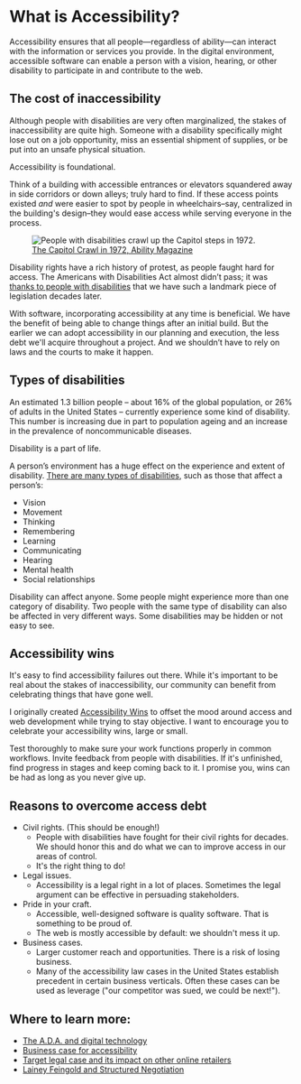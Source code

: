 
# What is Accessibility?

Accessibility ensures that all people—regardless of ability—can interact with the information or services you provide. In the digital environment, accessible software can enable a person with a vision, hearing, or other disability to participate in and contribute to the web.

## The cost of inaccessibility

Although people with disabilities are very often marginalized, the stakes of inaccessibility are quite high. Someone with a disability specifically might lose out on a job opportunity, miss an essential shipment of supplies, or be put into an unsafe physical situation.

<DropCapQuote>
Accessibility is foundational.
</DropCapQuote>

Think of a building with accessible entrances or elevators squandered away in side corridors or down alleys; truly hard to find. If these access points existed _and_ were easier to spot by people in wheelchairs–say, centralized in the building's design–they would ease access while serving everyone in the process.

<figure className="my-6">
    <img src="/adapt-action.jpg" alt="People with disabilities crawl up the Capitol steps in 1972." />
    <figcaption className="mt-2">
        <a href="https://abilitymagazine.com/are-todays-politicians-prepared-for-another-capitol-climb/">The Capitol Crawl in 1972, Ability Magazine</a>
    </figcaption>
</figure>

Disability rights have a rich history of protest, as people faught hard for access. The Americans with Disabilities Act almost didn’t pass; it was [thanks to people with disabilities](https://cripcamp.com/) that we have such a landmark piece of legislation decades later.

With software, incorporating accessibility at any time is beneficial. We have the benefit of being able to change things after an initial build. But the earlier we can adopt accessibility in our planning and execution, the less debt we'll acquire throughout a project. And we shouldn’t have to rely on laws and the courts to make it happen.

## Types of disabilities

An estimated 1.3 billion people – about 16% of the global population, or 26% of adults in the United States – currently experience some kind of disability. This number is increasing due in part to population ageing and an increase in the prevalence of noncommunicable diseases.

<DropCapQuote>
Disability is a part of life.
</DropCapQuote>

A person’s environment has a huge effect on the experience and extent of disability. [There are many types of disabilities](https://www.cdc.gov/ncbddd/disabilityandhealth/disability.html), such as those that affect a person’s:

- Vision
- Movement
- Thinking
- Remembering
- Learning
- Communicating
- Hearing
- Mental health
- Social relationships

Disability can affect anyone. Some people might experience more than one category of disability. Two people with the same type of disability can also be affected in very different ways. Some disabilities may be hidden or not easy to see.

## Accessibility wins

It's easy to find accessibility failures out there. While it's important to be real about the stakes of inaccessibility, our community can benefit from celebrating things that have gone well.

I originally created [Accessibility Wins](https://a11ywins.tumblr.com/) to offset the mood around access and web development while trying to stay objective. I want to encourage you to celebrate your accessibility wins, large or small.

Test thoroughly to make sure your work functions properly in common workflows. Invite feedback from people with disabilities. If it's unfinished, find progress in stages and keep coming back to it. I promise you, wins can be had as long as you never give up.

## Reasons to overcome access debt

- Civil rights. (This should be enough!)
    - People with disabilities have fought for their civil rights for decades. We should honor this and do what we can to improve access in our areas of control.
    - It's the right thing to do!
- Legal issues.
    - Accessibility is a legal right in a lot of places. Sometimes the legal argument can be effective in persuading stakeholders.
- Pride in your craft.
    - Accessible, well-designed software is quality software. That is something to be proud of.
    - The web is mostly accessible by default: we shouldn't mess it up.
- Business cases.
    - Larger customer reach and opportunities. There is a risk of losing business.
    - Many of the accessibility law cases in the United States establish precedent in certain business verticals. Often these cases can be used as leverage ("our competitor was sued, we could be next!").


## Where to learn more:
- [The A.D.A. and digital technology](https://www.ada.gov/resources/web-guidance/)
- [Business case for accessibility](https://www.w3.org/WAI/business-case/)
- [Target legal case and its impact on other online retailers](https://www.w3.org/WAI/business-case/archive/target-case-study)
- [Lainey Feingold and Structured Negotiation](https://www.lflegal.com/book/structured-negotiation/)